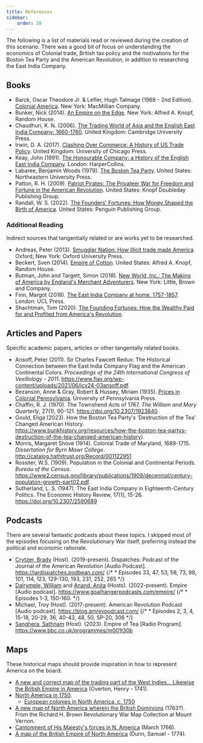 ```yaml
---
title: References
sidebar:
    order: 20
---
```


The following is a list of materials read or reviewed during the creation of this scenario. There was a good bit of focus on understanding the economics of Colonial trade, British tax policy and the motivations for the Boston Tea Party and the American Revolution, in addition to researching the East India Company.

## Books

* Barck, Oscar Theodore Jr. & Lefler, Hugh Talmage (1968 - 2nd Edition). [Colonial America](https://archive.org/details/colonialamericabarcklefler). New York: MacMillian Company.
* Bunker, Nick (2014). [An Empire on the Edge](https://archive.org/details/empireonedgehowb0000nick). New York: Alfred A. Knopf, Random House. 
* Chaudhuri, K. N. (2006). [The Trading World of Asia and the English East India Company: 1660-1760](https://www.google.com/books/edition/The_Trading_World_of_Asia_and_the_Englis/9xt7Fgzq9e8C?hl=en). United Kingdom: Cambridge University Press.
* Irwin, D. A. (2017). [Clashing Over Commerce: A History of US Trade Policy](https://www.google.com/books/edition/Clashing_Over_Commerce/GEY_DwAAQBAJ?hl=en). United Kingdom: University of Chicago Press.
* Keay, John (1991). [The Honourable Company: a History of the English East India Company](https://archive.org/details/honourablecompan0000keay/). London: HarperCollins.
* Labaree, Benjamin Woods (1979). [The Boston Tea Party](https://archive.org/details/bostonteaparty00laba). United States: Northeastern University Press.
* Patton, R. H. (2009). [Patriot Pirates: The Privateer War for Freedom and Fortune in the American Revolution](https://www.google.com/books/edition/_/8bg_m-APQ5MC?hl=en). United States: Knopf Doubleday Publishing Group.
* Randall, W. S. (2022). [The Founders' Fortunes: How Money Shaped the Birth of America](https://www.google.com/books/edition/The_Founders_Fortunes/TKxPEAAAQBAJ?hl=en). United States: Penguin Publishing Group.

### Additional Reading

Indirect sources that tangentially related or are works yet to be researched.

* Andreas, Peter (2013). [Smuggler Nation: How illicit trade made America](https://archive.org/details/smugglernationho0000andr). Oxford; New York: Oxford University Press.
* Beckert, Sven (2014). [Empire of Cotton](https://archive.org/details/empireofcottongl0000beck). United States: Alfred A. Knopf, Random House.
* Butman, John and Targett, Simon (2018). [New World, Inc.: The Making of America by England's Merchant Adventurers](https://www.amazon.com/New-World-Inc-Englands-Adventurers/dp/0316307882). New York: Little, Brown and Company.
* Finn, Margot (2018). [The East India Company at home, 1757-1857](https://archive.org/details/dli.doa.006/). London: UCL Press.
* Shachtman, Tom (2020). [The Founding Fortunes: How the Wealthy Paid for and Profited from America's Revolution](https://www.amazon.com/gp/product/1250164761/ref=as_li_ss_tl).

## Articles and Papers

Specific academic papers, articles or other tangentally related books.

* Ansoff, Peter (2011). Sir Charles Fawcett Redux: The Historical Connection between the East India Company Flag and the American Continental Colors. _Proceedings of the 24th International Congress of Vexillology - 2011_. https://www.fiav.org/wp-content/uploads/2021/06/icv24-03ansoff.pdf. 
* Bezanson, Anne & Gray, Robert & Hussey, Miriam (1935). [Prices in Colonial Pennsylvania](https://www.google.com/books/edition/Prices_in_Colonial_Pennsylvania/j1ArEAAAQBAJ). University of Pennsylvania Press.
* Chaffin, R. J. (1970). The Townshend Acts of 1767. _The William and Mary Quarterly_, 27(1), 90-121. https://doi.org/10.2307/1923840
* Gould, Eliga (2023). How the Boston Tea Party's 'Destruction of the Tea' Changed American History. https://www.bunkhistory.org/resources/how-the-boston-tea-partys-destruction-of-the-tea-changed-american-history).
* Morris, Margaret Shove (1914). Colonial Trade of Maryland, 1689-1715. _Dissertation for Byrn Mawr College_. http://catalog.hathitrust.org/Record/001122951
* Rossiter, W.S. (1909). Population in the Colonial and Continental Periods. _Bureau of the Census_. https://www2.census.gov/library/publications/1909/decennial/century-populaton-growth-part02.pdf.
* Sutherland, L. S. (1947). The East India Company in Eighteenth-Century Politics. The Economic History Review, 17(1), 15-26. https://doi.org/10.2307/2590689

## Podcasts

There are several fantastic podcasts about these topics. I skipped most of the episodes focusing on the Revolutionary War itself, preferring instead the political and economic rationale. 

* [Crytzer, Brady](https://allthingsliberty.com/author/brady-j-crytzer/) (Host). (2019-present). Dispatches: Podcast of the Journal of the American Revolution \[Audio Podcast\]. https://jardispatches.podbean.com/
    {/* * Episodes 33, 47, 53, 58, 73, 98, 101, 114, 123, 129-130, 193, 231, 252, 265 */}
* [Dalrymple, William](https://williamdalrymple.com/) and [Anand, Anita](https://anitaanand.net/) (Hosts). (2022-present). Empire \[Audio podcast\]. https://www.goalhangerpodcasts.com/empire/
    {/* * Episodes 1-3, 150-160. */}
* Michael, Troy (Host). (2017-present). American Revolution Podcast \[Audio podcast\]. https://blog.amrevpodcast.com/
    {/* * Episodes 2, 3, 4, 15-18, 20-29, 36, 40-43, 48, 50, SP-20, 306 */}
* [Sanghera, Sathnam](https://www.sathnam.com/) (Host). (2023). Empire of Tea \[Radio Program\]. https://www.bbc.co.uk/programmes/m001t30b

## Maps

These historical maps should provide inspiration in how to represent America on the board.

* [A new and correct map of the trading part of the West Indies... Likewise the British Empire in America](https://storage.googleapis.com/raremaps/img/xlarge/15234.jpg) (Overton, Henry - 1741).
* [North America in 1750](https://www.edmaps.com/html/north_america_1750.html).
    * [European colonies in North America, c. 1750](https://en.wikipedia.org/wiki/French_and_Indian_War#/media/File:Nouvelle-France_map-en.svg)
* [A new map of North America wherein the British Dominions](https://collections.leventhalmap.org/search/commonwealth:z603vt37q) (1763?). From the Richard H. Brown Revolutionary War Map Collection at Mount Vernon.
* [Cantonment of His Majesty's forces in N. America](https://www.loc.gov/resource/g3301r.ar011800/?r=-0.021,0.104,1.222,0.669,0) (March 1766).
* [A map of the British Empire of North America](https://www.loc.gov/resource/g3300.ar012800/?r=-0.325,0.694,1.528,0.792,0) (Dunn, Samuel - 1774).
